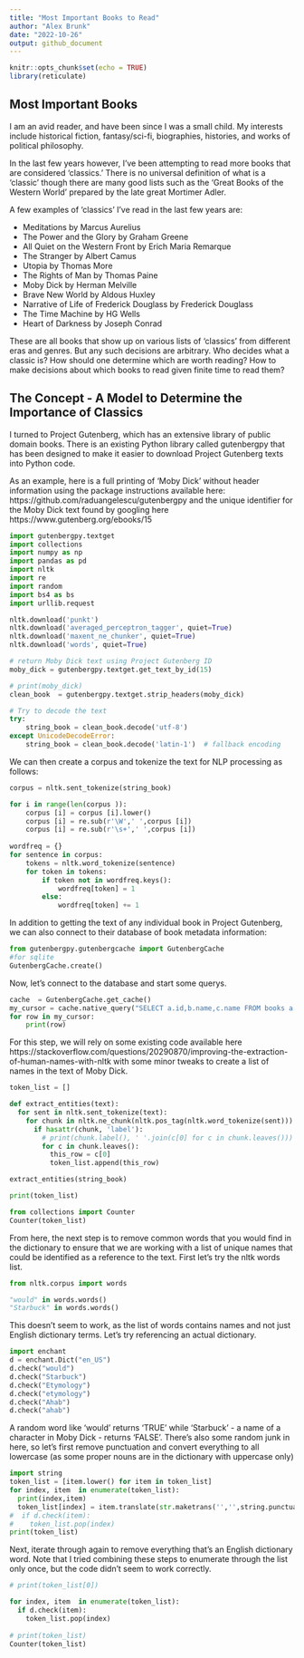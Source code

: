```yaml
---
title: "Most Important Books to Read"
author: "Alex Brunk"
date: "2022-10-26"
output: github_document
---
```


```r
knitr::opts_chunk$set(echo = TRUE)
library(reticulate)
```

## Most Important Books

I am an avid reader, and have been since I was a small child. My interests include historical fiction, fantasy/sci-fi, biographies, histories, and works of political philosophy. 

In the last few years however, I've been attempting to read more books that are considered 'classics.' There is no universal definition of what is a 'classic' though there are many good lists such as the 'Great Books of the Western World' prepared by the late great Mortimer Adler. 

A few examples of 'classics' I've read in the last few years are:

* Meditations by Marcus Aurelius
* The Power and the Glory by Graham Greene
* All Quiet on the Western Front by Erich Maria Remarque
* The Stranger by Albert Camus
* Utopia by Thomas More
* The Rights of Man by Thomas Paine
* Moby Dick by Herman Melville
* Brave New World by Aldous Huxley
* Narrative of Life of Frederick Douglass by Frederick Douglass
* The Time Machine by HG Wells
* Heart of Darkness by Joseph Conrad

These are all books that show up on various lists of 'classics' from different eras and genres. But any such decisions are arbitrary. Who decides what a classic is? How should one determine which are worth reading? How to make decisions about which books to read given finite time to read them?

## The Concept - A Model to Determine the Importance of Classics

I turned to Project Gutenberg, which has an extensive library of public domain books. There is an existing Python library called gutenbergpy that has been designed to make it easier to download Project Gutenberg texts into Python code.

As an example, here is a full printing of 'Moby Dick' without header information using the package instructions available here: https://github.com/raduangelescu/gutenbergpy and the unique identifier for the Moby Dick text found by googling here https://www.gutenberg.org/ebooks/15

```python
import gutenbergpy.textget
import collections
import numpy as np
import pandas as pd
import nltk  
import re
import random
import bs4 as bs
import urllib.request 

nltk.download('punkt')
nltk.download('averaged_perceptron_tagger', quiet=True)
nltk.download('maxent_ne_chunker', quiet=True)
nltk.download('words', quiet=True)

# return Moby Dick text using Project Gutenberg ID
moby_dick = gutenbergpy.textget.get_text_by_id(15)

# print(moby_dick)
clean_book  = gutenbergpy.textget.strip_headers(moby_dick)

# Try to decode the text
try:
    string_book = clean_book.decode('utf-8')
except UnicodeDecodeError:
    string_book = clean_book.decode('latin-1')  # fallback encoding

```

We can then create a corpus and tokenize the text for NLP processing as follows:

```python
corpus = nltk.sent_tokenize(string_book)

for i in range(len(corpus )):
    corpus [i] = corpus [i].lower()
    corpus [i] = re.sub(r'\W',' ',corpus [i])
    corpus [i] = re.sub(r'\s+',' ',corpus [i])
    
wordfreq = {}
for sentence in corpus:
    tokens = nltk.word_tokenize(sentence)
    for token in tokens:
        if token not in wordfreq.keys():
            wordfreq[token] = 1
        else:
            wordfreq[token] += 1

```

In addition to getting the text of any individual book in Project Gutenberg, we can also connect to their database of book metadata information:

```python
from gutenbergpy.gutenbergcache import GutenbergCache
#for sqlite
GutenbergCache.create()
```

Now, let's connect to the database and start some querys.

```python
cache  = GutenbergCache.get_cache()
my_cursor = cache.native_query("SELECT a.id,b.name,c.name FROM books a inner join titles b on a.id = b.id inner join authors c on a.id = c.id where a.id = 15")
for row in my_cursor:
    print(row)
```

For this step, we will rely on some existing code available here https://stackoverflow.com/questions/20290870/improving-the-extraction-of-human-names-with-nltk with some minor tweaks to create a list of names in the text of Moby Dick.

```python
token_list = []

def extract_entities(text):
  for sent in nltk.sent_tokenize(text):
    for chunk in nltk.ne_chunk(nltk.pos_tag(nltk.word_tokenize(sent))):
      if hasattr(chunk, 'label'): 
        # print(chunk.label(), ' '.join(c[0] for c in chunk.leaves()))
        for c in chunk.leaves():
          this_row = c[0]
          token_list.append(this_row)

extract_entities(string_book)

print(token_list)

from collections import Counter
Counter(token_list)

```

From here, the next step is to remove common words that you would find in the dictionary to ensure that we are working with a list of unique names that could be identified as a reference to the text. First let's try the nltk words list.

```python

from nltk.corpus import words

"would" in words.words()
"Starbuck" in words.words()

```

This doesn't seem to work, as the list of words contains names and not just English dictionary terms. Let's try referencing an actual dictionary.

```python

import enchant 
d = enchant.Dict("en_US")
d.check("would")
d.check("Starbuck")
d.check("Etymology")
d.check("etymology")
d.check("Ahab")
d.check("ahab")
```

A random word like 'would' returns 'TRUE' while 'Starbuck' - a name of a character in Moby Dick - returns 'FALSE'. There's also some random junk in here, so let's first remove punctuation and convert everything to all lowercase (as some proper nouns are in the dictionary with uppercase only)

```python
import string
token_list = [item.lower() for item in token_list]
for index, item  in enumerate(token_list):
  print(index,item)
  token_list[index] = item.translate(str.maketrans('','',string.punctuation))
#  if d.check(item):
#    token_list.pop(index)
print(token_list)
```


Next, iterate through again to remove everything that's an English dictionary word. Note that I tried combining these steps to enumerate through the list only once, but the code didn't seem to work correctly.

```python

# print(token_list[0])

for index, item  in enumerate(token_list):
  if d.check(item):
    token_list.pop(index)
    
# print(token_list)
Counter(token_list)

```